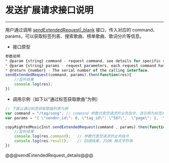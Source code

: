 # 发送扩展请求接口说明

- - -



用户通过调用 [sendExtendedRequest\|_blank](/unique-api/express-video-sdk/zh/javascript_react-native/classes/_zegoexpressdefines_.zegocopyrightedmusic.html#sendextendedrequest) 接口，传入对应的 command、params，可以获取标签列表、搜索歌曲、榜单歌曲、歌词分片等信息。

- 接口原型

```js
参数说明
* @param {string} command - request command, see details for specific supported commands.
* @param {string} params - request parameters, each request command has corresponding request parameters.
* @return {number} - The serial number of the calling interface.
sendExtendedRequest(command, params).then(function(res){
    //监听结果
    console.log(res);
})
```


- 调用示例（如下以“通过标签获取歌曲”为例）

```js
// 下面以通过标签获取歌曲列表为例
var command = "/tag/song"; // command 参数代表您请求的业务指令，该示例为标签获取歌曲
var params = "{ \"vendor_id\": 0, \"tag_id\": \"587\",  \"page\": 1,  \"filter\": [1]}"; // params 参数，是 JSON 格式的字符串，需要您传入的额外参数

copyRightedMusicInst.sendExtendedRequest(command , params).then(function(res){
    //监听结果
    console.log(res.command);   // 参数代表您请求的业务指令
    console.log(res.result);    // 回调结果，JSON 格式字符串
})
```

@@@sendExtendedRequest_details@@@
